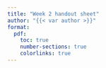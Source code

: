 ```yaml
---
title: "Week 2 handout sheet"
author: "{{< var author >}}"
format:   
  pdf:
    toc: true
    number-sections: true
    colorlinks: true
---
```

